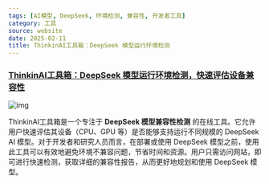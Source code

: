 ```yaml
---
tags: [AI模型, DeepSeek, 环境检测, 兼容性, 开发者工具]
category: 工具
source: website
date: 2025-02-11
title: ThinkinAI工具箱：DeepSeek 模型运行环境检测
---
```


### [ThinkinAI工具箱：DeepSeek 模型运行环境检测，快速评估设备兼容性](https://tools.thinkinai.xyz/)

![img](https://img.mengpeng.tech/i/2025/02/11/67ab26f56879a.webp)

ThinkinAI工具箱是一个专注于 **DeepSeek 模型兼容性检测** 的在线工具。它允许用户快速评估其设备（CPU、GPU 等）是否能够支持运行不同规模的 DeepSeek AI 模型。对于开发者和研究人员而言，在部署或使用 DeepSeek 模型之前，使用此工具可以有效地避免环境不兼容问题，节省时间和资源。用户只需访问网站，即可进行快速检测，获取详细的兼容性报告，从而更好地规划和使用 DeepSeek 模型。
